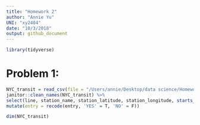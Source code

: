 ```yaml
---
title: "Homework 2"
author: "Annie Yu"
UNI: "xy2404"
date: "10/3/2018"
output: github_document
---
```


```r
library(tidyverse)
```

# Problem 1:

```r
NYC_transit = read_csv(file = "/Users/annie/Desktop/data science/Homework/Homework_2/NYC_Transit_Subway_Entrance_And_Exit_Data.csv")
janitor::clean_names(NYC_transit) %>% 
select(line, station_name, station_latitude, station_longitude, starts_with("route"), entry,     vending, entrance_type, ada) %>% 
mutate(entry = recode(entry, 'YES' = T, 'NO' = F))

dim(NYC_transit)

```

